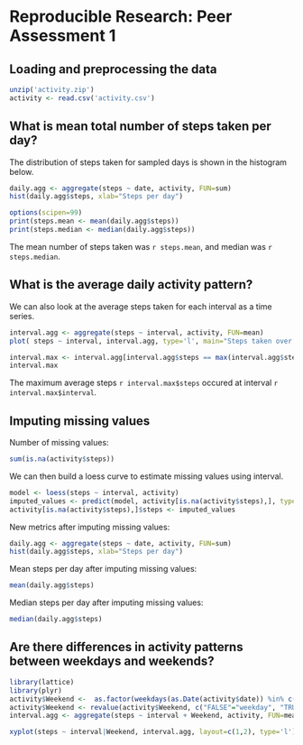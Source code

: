 # Reproducible Research: Peer Assessment 1


## Loading and preprocessing the data
```r
unzip('activity.zip')
activity <- read.csv('activity.csv')
```      


## What is mean total number of steps taken per day?

The distribution of steps taken for sampled days is shown in the histogram below.
```r
daily.agg <- aggregate(steps ~ date, activity, FUN=sum)
hist(daily.agg$steps, xlab="Steps per day")
```


```r
options(scipen=99)
print(steps.mean <- mean(daily.agg$steps))
print(steps.median <- median(daily.agg$steps))
```

The mean number of steps taken was `r steps.mean`, and median was `r steps.median`.

## What is the average daily activity pattern?

We can also look at the average steps taken for each interval as a time series.
```r
interval.agg <- aggregate(steps ~ interval, activity, FUN=mean)
plot( steps ~ interval, interval.agg, type='l', main="Steps taken over intervals throughout the day")
```

```r
interval.max <- interval.agg[interval.agg$steps == max(interval.agg$steps),]
interval.max
```
The maximum average steps `r interval.max$steps` occured at interval `r interval.max$interval`.

## Imputing missing values

Number of missing values:
```r
sum(is.na(activity$steps))
```
We can then build a loess curve to estimate missing values using interval.
```r
model <- loess(steps ~ interval, activity)
imputed_values <- predict(model, activity[is.na(activity$steps),], type='response')
activity[is.na(activity$steps),]$steps <- imputed_values
```

New metrics after imputing missing values:
```r
daily.agg <- aggregate(steps ~ date, activity, FUN=sum)
hist(daily.agg$steps, xlab="Steps per day")
```

Mean steps per day after imputing missing values:
```r
mean(daily.agg$steps)
```

Median steps per day after imputing missing values:
```r
median(daily.agg$steps)
```


## Are there differences in activity patterns between weekdays and weekends?

```r
library(lattice)
library(plyr)
activity$Weekend <-  as.factor(weekdays(as.Date(activity$date)) %in% c("Saturday", "Sunday"))
activity$Weekend <- revalue(activity$Weekend, c("FALSE"="weekday", "TRUE"="weekend"))
interval.agg <- aggregate(steps ~ interval + Weekend, activity, FUN=mean)

xyplot(steps ~ interval|Weekend, interval.agg, layout=c(1,2), type='l')
```